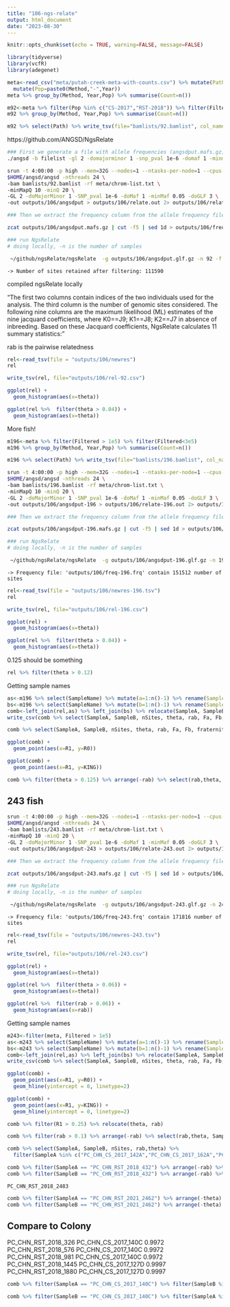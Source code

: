 ```yaml
---
title: "106-ngs-relate"
output: html_document
date: "2023-08-30"
---
```


```r
knitr::opts_chunk$set(echo = TRUE, warning=FALSE, message=FALSE)
```


```r
library(tidyverse)
library(vcfR)
library(adegenet)
```


```r
meta<-read_csv("meta/putah-creek-meta-with-counts.csv") %>% mutate(Path=paste0("data/split/",SampleName,".sort.flt.bam")) %>%
  mutate(Pop=paste0(Method,"-",Year))
meta %>% group_by(Method, Year,Pop) %>% summarise(Count=n())
```



```r
m92<-meta %>% filter(Pop %in% c("CS-2017","RST-2018")) %>% filter(Filtered > 1e5) %>% filter(Filtered<2.5e5)
m92 %>% group_by(Method, Year,Pop) %>% summarise(Count=n())
```

```r
m92 %>% select(Path) %>% write_tsv(file="bamlists/92.bamlist", col_names = FALSE)
```


https://github.com/ANGSD/NgsRelate

```sh
### First we generate a file with allele frequencies (angsdput.mafs.gz) and a file with genotype likelihoods (angsdput.glf.gz).
./angsd -b filelist -gl 2 -domajorminor 1 -snp_pval 1e-6 -domaf 1 -minmaf 0.05 -doGlf 3

srun -t 4:00:00 -p high --mem=32G --nodes=1 --ntasks-per-node=1 --cpus-per-task=12  \
$HOME/angsd/angsd -nthreads 24 \
-bam bamlists/92.bamlist -rf meta/chrom-list.txt \
-minMapQ 10 -minQ 20 \
-GL 2 -doMajorMinor 1 -SNP_pval 1e-6 -doMaf 1 -minMaf 0.05 -doGLF 3 \
-out outputs/106/angsdput > outputs/106/relate.out 2> outputs/106/relate.err &

### Then we extract the frequency column from the allele frequency file and remove the header (to make it in the format NgsRelate needs)

zcat outputs/106/angsdput.mafs.gz | cut -f5 | sed 1d > outputs/106/freq.frq

### run NgsRelate
# doing locally, -n is the number of samples

 ~/github/ngsRelate/ngsRelate  -g outputs/106/angsdput.glf.gz -n 92 -f outputs/106/freq.frq  -O outputs/106/newres
```
	-> Number of sites retained after filtering: 111590      
	

compiled ngsRelate locally    

"The first two columns contain indices of the two individuals used for the analysis. The third column is the number of genomic sites considered. The following nine columns are the maximum likelihood (ML) estimates of the nine jacquard coefficients, where K0==J9; K1==J8; K2==J7 in absence of inbreeding. Based on these Jacquard coefficients, NgsRelate calculates 11 summary statistics:"

rab is the pairwise relatedness


```r
rel<-read_tsv(file = "outputs/106/newres")
rel

write_tsv(rel, file="outputs/106/rel-92.csv")
```

```r
ggplot(rel) +
  geom_histogram(aes(x=theta))
```

```r
ggplot(rel %>%  filter(theta > 0.04)) +
  geom_histogram(aes(x=theta))
```


More fish!

```r
m196<-meta %>% filter(Filtered > 1e5) %>% filter(Filtered<3e5)
m196 %>% group_by(Method, Year,Pop) %>% summarise(Count=n())

m196 %>% select(Path) %>% write_tsv(file="bamlists/196.bamlist", col_names = FALSE)
```

```sh
srun -t 4:00:00 -p high --mem=32G --nodes=1 --ntasks-per-node=1 --cpus-per-task=12  \
$HOME/angsd/angsd -nthreads 24 \
-bam bamlists/196.bamlist -rf meta/chrom-list.txt \
-minMapQ 10 -minQ 20 \
-GL 2 -doMajorMinor 1 -SNP_pval 1e-6 -doMaf 1 -minMaf 0.05 -doGLF 3 \
-out outputs/106/angsdput-196 > outputs/106/relate-196.out 2> outputs/106/relate-196.err &

### Then we extract the frequency column from the allele frequency file and remove the header (to make it in the format NgsRelate needs)

zcat outputs/106/angsdput-196.mafs.gz | cut -f5 | sed 1d > outputs/106/freq-196.frq

### run NgsRelate
# doing locally, -n is the number of samples

 ~/github/ngsRelate/ngsRelate  -g outputs/106/angsdput-196.glf.gz -n 196 -f outputs/106/freq-196.frq  -O outputs/106/newres-196.tsv
```

	-> Frequency file: 'outputs/106/freq-196.frq' contain 151512 number of sites


```r
rel<-read_tsv(file = "outputs/106/newres-196.tsv")
rel

write_tsv(rel, file="outputs/106/rel-196.csv")
```


```r
ggplot(rel) +
  geom_histogram(aes(x=theta))
```


```r
ggplot(rel %>%  filter(theta > 0.04)) +
  geom_histogram(aes(x=theta))
```


0.125 should be something


```r
rel %>% filter(theta > 0.12) 
```

Getting sample names
```r
as<-m196 %>% select(SampleName) %>% mutate(a=1:n()-1) %>% rename(SampleA=SampleName)
bs<-m196 %>% select(SampleName) %>% mutate(b=1:n()-1) %>% rename(SampleB=SampleName)
comb<-left_join(rel,as) %>% left_join(bs) %>% relocate(SampleA, SampleB)
write_csv(comb %>% select(SampleA, SampleB, nSites, theta, rab, Fa, Fb, fraternity) %>% arrange(-theta), file="outputs/106/rel-196.csv")

comb %>% select(SampleA, SampleB, nSites, theta, rab, Fa, Fb, fraternity) %>% arrange(-theta) %>% filter( theta>0.1)

```

```r
ggplot(comb) + 
  geom_point(aes(x=R1, y=R0))

```

```r
ggplot(comb) + 
  geom_point(aes(x=R1, y=KING))

```

```r
comb %>% filter(theta > 0.125) %>% arrange(-rab) %>% select(rab,theta, SampleA, SampleB, nSites) 
```

## 243 fish


```sh
srun -t 4:00:00 -p high --mem=32G --nodes=1 --ntasks-per-node=1 --cpus-per-task=12  \
$HOME/angsd/angsd -nthreads 24 \
-bam bamlists/243.bamlist -rf meta/chrom-list.txt \
-minMapQ 10 -minQ 20 \
-GL 2 -doMajorMinor 1 -SNP_pval 1e-6 -doMaf 1 -minMaf 0.05 -doGLF 3 \
-out outputs/106/angsdput-243 > outputs/106/relate-243.out 2> outputs/106/relate-243.err &

### Then we extract the frequency column from the allele frequency file and remove the header (to make it in the format NgsRelate needs)

zcat outputs/106/angsdput-243.mafs.gz | cut -f5 | sed 1d > outputs/106/freq-243.frq

### run NgsRelate
# doing locally, -n is the number of samples

 ~/github/ngsRelate/ngsRelate  -g outputs/106/angsdput-243.glf.gz -n 243 -f outputs/106/freq-243.frq  -O outputs/106/newres-243.tsv
```

	-> Frequency file: 'outputs/106/freq-243.frq' contain 171816 number of sites    


```r
rel<-read_tsv(file = "outputs/106/newres-243.tsv")
rel

write_tsv(rel, file="outputs/106/rel-243.csv")
```


```r
ggplot(rel) +
  geom_histogram(aes(x=theta))
```


```r
ggplot(rel %>%  filter(theta > 0.06)) +
  geom_histogram(aes(x=theta))
```
```r
ggplot(rel %>%  filter(rab > 0.06)) +
  geom_histogram(aes(x=rab))

```


Getting sample names
```r
m243<-filter(meta, Filtered > 1e5)
as<-m243 %>% select(SampleName) %>% mutate(a=1:n()-1) %>% rename(SampleA=SampleName)
bs<-m243 %>% select(SampleName) %>% mutate(b=1:n()-1) %>% rename(SampleB=SampleName)
comb<-left_join(rel,as) %>% left_join(bs) %>% relocate(SampleA, SampleB)
write_csv(comb %>% select(SampleA, SampleB, nSites, theta, rab, Fa, Fb, theta, fraternity) %>% arrange(-theta), file="outputs/106/rel-243.csv")

```

```r
ggplot(comb) + 
  geom_point(aes(x=R1, y=R0)) +
  geom_hline(yintercept = 0, linetype=2)
```

```r
ggplot(comb) + 
  geom_point(aes(x=R1, y=KING)) +
  geom_hline(yintercept = 0, linetype=2)
```

```r
comb %>% filter(R1 > 0.25) %>% relocate(theta, rab)
```


```r
comb %>% filter(rab > 0.1) %>% arrange(-rab) %>% select(rab,theta, SampleA, SampleB, nSites)


```

```r
comb %>% select(SampleA, SampleB, nSites, rab,theta) %>%
  filter(SampleA %in% c("PC_CHN_CS_2017_142A","PC_CHN_CS_2017_162A","PC_CHN_CS_2017_233A","PC_CHN_CS_2017_129D")) %>% arrange(-rab)
```


```r
comb %>% filter(SampleA == "PC_CHN_RST_2018_432") %>% arrange(-rab) %>% relocate(rab, theta)
comb %>% filter(SampleB == "PC_CHN_RST_2018_432") %>% arrange(-rab) %>% relocate(rab, theta)

```

	PC_CHN_RST_2018_2483
```r

comb %>% filter(SampleA == "PC_CHN_RST_2021_2462") %>% arrange(-theta) %>% relocate(rab, theta)
comb %>% filter(SampleB == "PC_CHN_RST_2021_2462") %>% arrange(-theta) %>% relocate(rab, theta)

```


## Compare to Colony
PC_CHN_RST_2018_326	PC_CHN_CS_2017_140C	0.9972
PC_CHN_RST_2018_576	PC_CHN_CS_2017_140C	0.9972
PC_CHN_RST_2018_981	PC_CHN_CS_2017_140C	0.9972
PC_CHN_RST_2018_1445	PC_CHN_CS_2017_127D	0.9997
PC_CHN_RST_2018_1880	PC_CHN_CS_2017_127D	0.9997

```r
comb %>% filter(SampleA == "PC_CHN_CS_2017_140C") %>% filter(SampleB %in% c("PC_CHN_RST_2018_326","PC_CHN_RST_2018_576","PC_CHN_RST_2018_981")) %>% relocate(rab, theta) %>% arrange(-theta)
```

```r
comb %>% filter(SampleB == "PC_CHN_CS_2017_140C") %>% filter(SampleA %in% c("PC_CHN_RST_2018_326","PC_CHN_RST_2018_576","PC_CHN_RST_2018_981")) %>% relocate(rab, theta) %>% arrange(-theta)
```